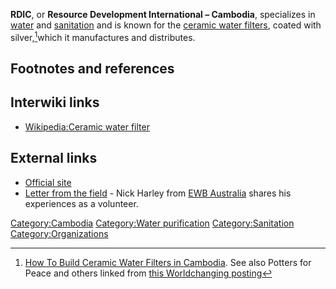 '''RDIC''', or '''Resource Development International – Cambodia''', specializes in [[water]] and [[sanitation]] and is known for the [[ceramic water filters]], coated with silver,<ref>[http://www.rdic.org/waterceramicfiltration.htm How To Build Ceramic Water Filters in Cambodia]. See also Potters for Peace and others linked from [http://www.worldchanging.com/archives/000112.html this Worldchanging posting]</ref>which it manufactures and distributes. 

==Footnotes and references==
<references/>

==Interwiki links==
* [[Wikipedia:Ceramic water filter]]

==External links==
*[http://www.rdic.org/ Official site]
*[http://www.ewb.org.au/newsletter/?nid=63 Letter from the field] - Nick Harley from [[EWB Australia]] shares his experiences as a volunteer.

{{stub}}

[[Category:Cambodia]]
[[Category:Water purification]]
[[Category:Sanitation]]
[[Category:Organizations]]